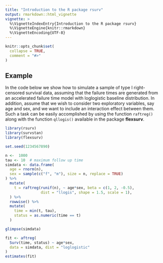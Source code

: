 ```yaml
---
title: "Introduction to the R package rsurv"
output: rmarkdown::html_vignette
vignette: >
  %\VignetteIndexEntry{Introduction to the R package rsurv}
  %\VignetteEngine{knitr::rmarkdown}
  %\VignetteEncoding{UTF-8}
---
```


```r
knitr::opts_chunk$set(
  collapse = TRUE,
  comment = "#>"
)
```

## Example

In the code below we show how to simulate a sample of type I right-censored survival data, assuming that the failure times are generated from an accelerated failure time model with loglogistic baseline distribution. In addition, assume that we wish to consider two
exploratory variables, say age and sex, and we want to include an interaction effect between them. Such a task can be easily accomplished by using the function `raftreg()` along with the function `qllogis()` available in the package __flexsurv__.

```r
library(rsurv)
library(survstan)
library(flexsurv)

set.seed(1234567890)

n <-  1000
tau <- 10  # maximum follow up time
simdata <- data.frame(
  age = rnorm(n),
  sex = sample(c("f", "m"), size = n, replace = TRUE)
) %>%
  mutate(
    t = raftreg(runif(n), ~ age*sex, beta = c(1, 2, -0.5), 
                dist = "llogis", shape = 1.5, scale = 1),
  ) %>%
  rowwise() %>%
  mutate(
    time = min(t, tau),
    status = as.numeric(time == t)
  ) 

glimpse(simdata)

fit <- aftreg(
  Surv(time, status) ~ age*sex,
  data = simdata, dist = "loglogistic"
)
estimates(fit)

```

